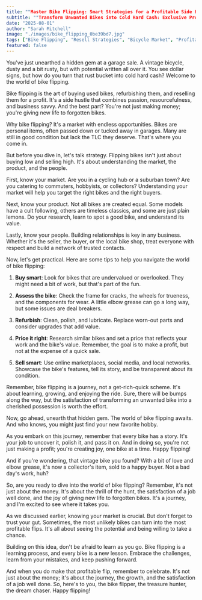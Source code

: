 ```yaml
---
title: ""Master Bike Flipping: Smart Strategies for a Profitable Side Hustle""
subtitle: ""Transform Unwanted Bikes into Cold Hard Cash: Exclusive Profit Tips Inside""
date: "2025-08-01"
author: "Sarah Mitchell"
image: "./images/bike_flipping_0be39bd7.jpg"
tags: ["Bike Flipping", "Resell Strategies", "Bicycle Market", "Profitable Side Hustle"]
featured: false
---
```


You've just unearthed a hidden gem at a garage sale. A vintage bicycle, dusty and a bit rusty, but with potential written all over it. You see dollar signs, but how do you turn that rust bucket into cold hard cash? Welcome to the world of bike flipping.

Bike flipping is the art of buying used bikes, refurbishing them, and reselling them for a profit. It's a side hustle that combines passion, resourcefulness, and business savvy. And the best part? You're not just making money; you're giving new life to forgotten bikes.

Why bike flipping? It's a market with endless opportunities. Bikes are personal items, often passed down or tucked away in garages. Many are still in good condition but lack the TLC they deserve. That's where you come in.

But before you dive in, let's talk strategy. Flipping bikes isn't just about buying low and selling high. It's about understanding the market, the product, and the people.

First, know your market. Are you in a cycling hub or a suburban town? Are you catering to commuters, hobbyists, or collectors? Understanding your market will help you target the right bikes and the right buyers.

Next, know your product. Not all bikes are created equal. Some models have a cult following, others are timeless classics, and some are just plain lemons. Do your research, learn to spot a good bike, and understand its value.

Lastly, know your people. Building relationships is key in any business. Whether it's the seller, the buyer, or the local bike shop, treat everyone with respect and build a network of trusted contacts.

Now, let's get practical. Here are some tips to help you navigate the world of bike flipping:

1. **Buy smart**: Look for bikes that are undervalued or overlooked. They might need a bit of work, but that's part of the fun.

2. **Assess the bike**: Check the frame for cracks, the wheels for trueness, and the components for wear. A little elbow grease can go a long way, but some issues are deal breakers.

3. **Refurbish**: Clean, polish, and lubricate. Replace worn-out parts and consider upgrades that add value.

4. **Price it right**: Research similar bikes and set a price that reflects your work and the bike's value. Remember, the goal is to make a profit, but not at the expense of a quick sale.

5. **Sell smart**: Use online marketplaces, social media, and local networks. Showcase the bike's features, tell its story, and be transparent about its condition.

Remember, bike flipping is a journey, not a get-rich-quick scheme. It's about learning, growing, and enjoying the ride. Sure, there will be bumps along the way, but the satisfaction of transforming an unwanted bike into a cherished possession is worth the effort.

Now, go ahead, unearth that hidden gem. The world of bike flipping awaits. And who knows, you might just find your new favorite hobby.

As you embark on this journey, remember that every bike has a story. It's your job to uncover it, polish it, and pass it on. And in doing so, you're not just making a profit; you're creating joy, one bike at a time. Happy flipping!

And if you're wondering, that vintage bike you found? With a bit of love and elbow grease, it's now a collector's item, sold to a happy buyer. Not a bad day's work, huh?

So, are you ready to dive into the world of bike flipping? Remember, it's not just about the money. It's about the thrill of the hunt, the satisfaction of a job well done, and the joy of giving new life to forgotten bikes. It's a journey, and I'm excited to see where it takes you.

As we discussed earlier, knowing your market is crucial. But don't forget to trust your gut. Sometimes, the most unlikely bikes can turn into the most profitable flips. It's all about seeing the potential and being willing to take a chance.

Building on this idea, don't be afraid to learn as you go. Bike flipping is a learning process, and every bike is a new lesson. Embrace the challenges, learn from your mistakes, and keep pushing forward.

And when you do make that profitable flip, remember to celebrate. It's not just about the money; it's about the journey, the growth, and the satisfaction of a job well done. So, here's to you, the bike flipper, the treasure hunter, the dream chaser. Happy flipping!